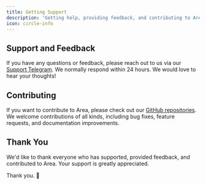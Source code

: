 ```yaml
---
title: Getting Support
description: 'Getting help, providing feedback, and contributing to Area'
icon: circle-info
---
```


## Support and Feedback

If you have any questions or feedback, please reach out to us via our [Support Telegram](). We normally respond within 24 hours. We would love to hear your thoughts!

## Contributing

If you want to contribute to Area, please check out our [GitHub repositories](https://github.com/EigenExplorer). We welcome contributions of all kinds, including bug fixes, feature requests, and documentation improvements.

## Thank You

We'd like to thank everyone who has supported, provided feedback, and contributed to Area. Your support is greatly appreciated.

Thank you. 🙏

